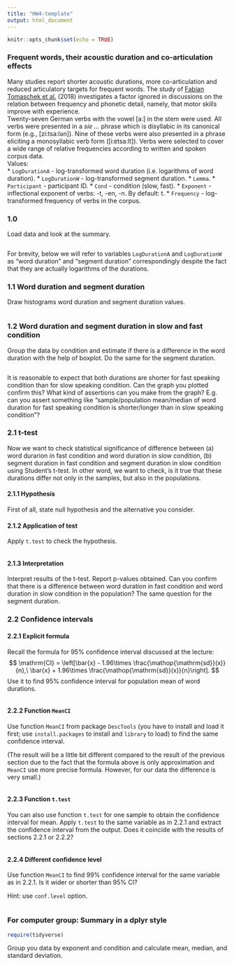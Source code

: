 ```yaml
---
title: "HW4-template"
output: html_document
---
```


```r
knitr::opts_chunk$set(echo = TRUE)
```

### Frequent words, their acoustic duration and co-articulation effects

Many studies report shorter acoustic durations, more co-articulation and reduced articulatory targets for frequent words. The study of [Fabian Tomaschek et al.](https://www.semanticscholar.org/paper/Practice-makes-perfect-%3A-The-consequences-of-for-Tomaschek-Tucker/1e0dbc3787a6da84ffd4c3cae62f1340e4267694) (2018) investigates a factor ignored in discussions on the relation between frequency and phonetic detail, namely, that motor skills improve with experience.  
Twenty-seven German verbs with the vowel [a:] in the stem were used. All verbs were presented in a _sie ..._ phrase which is disyllabic in its canonical form (e.g., [zi:tsa:lən]). Nine of these verbs were also presented in a phrase eliciting a monosyllabic verb form ([i:ɐtsa:lt]). Verbs were selected to cover a wide range of relative frequencies according to written and spoken corpus data.  
Values:  
* `LogDurationA` - log-transformed word duration (i.e. logarithms of word duration).
* `LogDurationW` - log-transformed segment duration.
* `Lemma`.
* `Participant` - participant ID.
* `Cond` - condition (slow, fast). 
* `Exponent` - inflectional exponent of verbs: -t, -en, -n. By default: t. 
* `Frequency` - log-transformed frequency of verbs in the corpus.

### 1.0

Load data and look at the summary.

```r
```

For brevity, below we will refer to variables `LogDurationA` and `LogDurationW` as "word duration" and "segment duration" correspondingly despite the fact that they are actually logarithms of the durations.

### 1.1 Word duration and segment duration

Draw histograms word duration and segment duration values.

```r

```


### 1.2 Word duration and segment duration in slow and fast condition

Group the data by condition and estimate if there is a difference in the word duration with the help of boxplot. Do the same for the segment duration.

```r

```

It is reasonable to expect that both durations are shorter for fast speaking condition than for slow speaking condition. Can the graph you plotted confirm this? What kind of assertions can you make from the graph? E.g. can you assert something like "sample/population mean/median of word duration for fast speaking condition is shorter/longer than in slow speaking condition"?

### 2.1 t-test

Now we want to check statistical significance of difference between (a) word durarion in fast condition and word duration in slow condition,
(b) segment duration in fast condition and segment duration in slow condition using Student's t-test. In other word, we want to check, is it true that these durations differ not only in the samples, but also in the populations.

#### 2.1.1 Hypothesis

First of all, state null hypothesis and the alternative you consider.

#### 2.1.2 Application of test

Apply `t.test` to check the hypothesis.

```r

```

#### 2.1.3 Interpretation

Interpret results of the t-test. Report p-values obtained. Can you confirm that there is a difference between word duration in fast condition and word duration in slow condition in the population? The same question for the segment duration.

### 2.2 Confidence intervals
#### 2.2.1 Explicit formula

Recall the formula for 95% confidence interval discussed at the lecture:
$$
\mathrm{CI} = \left[\bar{x} - 1.96\times \frac{\mathop{\mathrm{sd}}(x)}{n},\ \bar{x} + 1.96\times \frac{\mathop{\mathrm{sd}}(x)}{n}\right].
$$
Use it to find 95% confidence interval for population mean of word durations.


```r

```

#### 2.2.2 Function `MeanCI`

Use function `MeanCI` from package `DescTools` (you have to install and load it first; use `install.packages` to install and `library` to load) to find the same confidence interval.

(The result will be a little bit different compared to the result of the previous section due to the fact that the formula above is only approximation and `MeanCI` use more precise formula. However, for our data the difference is very small.)

```r

```

#### 2.2.3 Function `t.test`
You can also use function `t.test` for one sample to obtain the confidence interval for mean. Apply `t.test` to the same variable as in 2.2.1 and extract the confidence interval from the output. Does it coincide with the results of sections 2.2.1 or 2.2.2?

```r

```

#### 2.2.4 Different confidence level

Use function `MeanCI` to find 99% confidence interval for the same variable as in 2.2.1. Is it wider or shorter than 95% CI?

Hint: use `conf.level` option.

```r
```

### For computer group: Summary in a dplyr style

```r
require(tidyverse)
```

Group you data by exponent and condition and calculate mean, median, and standard deviation.

```r

```

